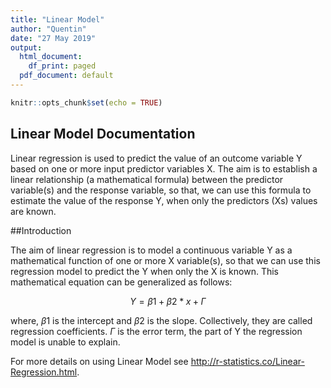 ---
title: "Linear Model"
author: "Quentin"
date: "27 May 2019"
output:
  html_document:
    df_print: paged
  pdf_document: default
---

```{r setup, include=FALSE}
knitr::opts_chunk$set(echo = TRUE)
```



## Linear Model Documentation

Linear regression is used to predict the value of an outcome variable Y based on one or more input predictor variables X. The aim is to establish a linear relationship (a mathematical formula) between the predictor variable(s) and the response variable, so that, we can use this formula to estimate the value of the response Y, when only the predictors (Xs) values are known.


##Introduction


The aim of linear regression is to model a continuous variable Y as a mathematical function of one or more X variable(s), so that we can use this regression model to predict the Y when only the X is known. This mathematical equation can be generalized as follows:

$$Y = \beta1 +\beta2 * x +  \Gamma$$



where, $\beta1$ is the intercept and $\beta2$ is the slope. Collectively, they are called regression coefficients. $\Gamma$ is the error term, the part of Y the regression model is unable to explain.

For more details on using Linear Model see <http://r-statistics.co/Linear-Regression.html>.


<!-- ```{r cars} -->
<!-- summary(cars) -->
<!-- ``` -->

<!-- ## Including Plots -->

<!-- You can also embed plots, for example: -->

<!-- ```{r pressure, echo=FALSE} -->
<!-- plot(pressure) -->
<!-- ``` -->

<!-- Note that the `echo = FALSE` parameter was added to the code chunk to prevent printing of the R code that generated the plot. -->
